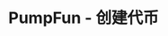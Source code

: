 ---
title: 'PumpFun - 创建代币'
openapi: '/cn/api-reference/openapi-cn.json POST /v1/solana/pumpfun/create'
---